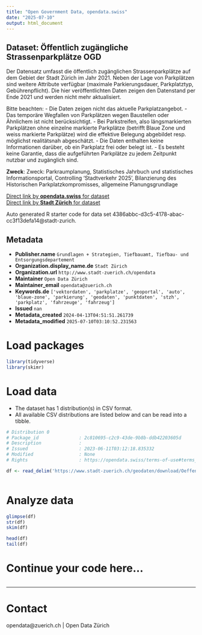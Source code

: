 ```yaml
---
title: "Open Government Data, opendata.swiss"
date: "2025-07-10"
output: html_document
---
```


## Dataset: Öffentlich zugängliche Strassenparkplätze OGD

Der Datensatz umfasst die öffentlich zugänglichen Strassenparkplätze auf dem Gebiet der Stadt Zürich im Jahr 2021. Neben der Lage von Parkplätzen sind weitere Attribute verfügbar (maximale Parkierungsdauer, Parkplatztyp, Gebührenpflicht). Die hier veröffentlichten Daten zeigen den Datenstand per Ende 2021 und werden nicht mehr aktualisiert.
 
Bitte beachten:
- Die Daten zeigen nicht das aktuelle Parkplatzangebot.
- Das temporäre Wegfallen von Parkplätzen wegen Baustellen oder Ähnlichem ist nicht berücksichtigt.
- Bei Parkstreifen, also längsmarkierten Parkplätzen ohne einzelne markierte Parkplätze (betrifft Blaue Zone und weiss markierte Parkplätze) wird die effektive Belegung abgebildet resp. möglichst realitätsnah abgeschätzt.
- Die Daten enthalten keine Informationen darüber, ob ein Parkplatz frei oder belegt ist.
- Es besteht keine Garantie, dass die aufgeführten Parkplätze zu jedem Zeitpunkt nutzbar und zugänglich sind.

**Zweck**: Zweck: Parkraumplanung, Statistisches Jahrbuch und statistisches Informationsportal, Controlling 'Stadtverkehr 2025', Bilanzierung des Historischen Parkplatzkompromisses, allgemeine Planungsgrundlage 

[Direct link by **opendata.swiss** for dataset](https://opendata.swiss/de/dataset/offentlich-zugangliche-strassenparkplatze-ogd)<br>
[Direct link by **Stadt Zürich** for dataset](https://data.stadt-zuerich.ch/dataset/geo_oeffentlich_zugaengliche_strassenparkplaetze_ogd)

Auto generated R starter code for data set 4386abbc-d3c5-4178-abac-cc3f13defa14@stadt-zurich.

## Metadata

- **Publisher.name** `Grundlagen + Strategien, Tiefbauamt, Tiefbau- und Entsorgungsdepartement`
- **Organization.display_name.de** `Stadt Zürich`
- **Organization.url** `http://www.stadt-zuerich.ch/opendata`
- **Maintainer** `Open Data Zürich`
- **Maintainer_email** `opendata@zuerich.ch`
- **Keywords.de** `['vektordaten', 'parkplatze', 'geoportal', 'auto', 'blaue-zone', 'parkierung', 'geodaten', 'punktdaten', 'stzh', 'parkplatz', 'fahrzeuge', 'fahrzeug']`
- **Issued** `nan`
- **Metadata_created** `2024-04-13T04:51:51.261739`
- **Metadata_modified** `2025-07-10T03:10:52.231563`


# Load packages

```r

library(tidyverse)
library(skimr)

```

# Load data

-   The dataset has 1 distribution(s) in CSV format.
-   All available CSV distributions are listed below and can be read into a tibble.

```r

# Distribution 0
# Package_id               : 2c810695-c2c9-43de-9b8b-ddb42203605d
# Description              : 
# Issued                   : 2023-06-11T03:12:18.835332
# Modified                 : None
# Rights                   : https://opendata.swiss/terms-of-use#terms_open

df <- read_delim('https://www.stadt-zuerich.ch/geodaten/download/Oeffentlich_zugaengliche_Strassenparkplaetze_OGD?format=10008')



```

# Analyze data

```r

glimpse(df)
str(df)
skim(df)

head(df)
tail(df)

```

# Continue your code here...

```r

```

------------------------------------------------------------------------

# Contact

opendata@zuerich.ch | Open Data Zürich
